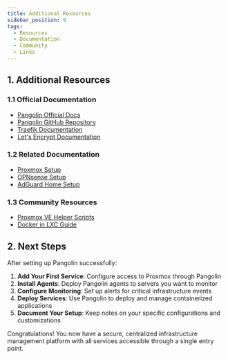 ```yaml
---
title: Additional Resources
sidebar_position: 9
tags:
  - Resources
  - Documentation
  - Community
  - Links
---
```


## 1. Additional Resources

### 1.1 Official Documentation

- [Pangolin Official Docs](https://docs.digpangolin.com/)
- [Pangolin GitHub Repository](https://github.com/digpangolin/pangolin)
- [Traefik Documentation](https://doc.traefik.io/traefik/)
- [Let's Encrypt Documentation](https://letsencrypt.org/docs/)

### 1.2 Related Documentation

- [Proxmox Setup](./proxmox-setup.mdx)
- [OPNsense Setup](./opnsense-setup.mdx)
- [AdGuard Home Setup](./adguard-home-setup.mdx)

### 1.3 Community Resources

- [Proxmox VE Helper Scripts](https://community-scripts.github.io/ProxmoxVE/)
- [Docker in LXC Guide](https://pve.proxmox.com/wiki/Linux_Container#pct_container_storage)

## 2. Next Steps

After setting up Pangolin successfully:

1. **Add Your First Service**: Configure access to Proxmox through Pangolin
2. **Install Agents**: Deploy Pangolin agents to servers you want to monitor
3. **Configure Monitoring**: Set up alerts for critical infrastructure events
4. **Deploy Services**: Use Pangolin to deploy and manage containerized applications
5. **Document Your Setup**: Keep notes on your specific configurations and customizations

Congratulations! You now have a secure, centralized infrastructure management platform with all services accessible through a single entry point.
